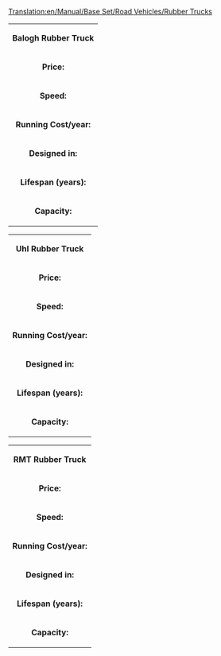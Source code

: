 [[Translation:en/Manual/Base Set/Road Vehicles/Rubber Trucks]]
{|
| colspan=2 align=center| '''Balogh Rubber Truck'''
|-
| '''Price:'''|| £4,797 ($9,594) 
|-
| '''Speed:''' || 30 mph (48 km/h)
|-
| '''Running Cost/year:'''||£421 ($842)
|-
| '''Designed in:'''||1936
|-
| '''Lifespan (years):'''||15
|-
| '''Capacity:'''||17,000 litres of rubber
|}

{|
| colspan=2 align=center| '''Uhl Rubber Truck'''
|-
| '''Price:'''|| £6,027 ($12,054) 
|-
| '''Speed:''' || 55 mph (88 km/h)
|-
| '''Running Cost/year:'''||£787 ($1,574)
|-
| '''Designed in:'''||1977
|-
| '''Lifespan (years):'''||15
|-
| '''Capacity:'''||19,000 litres of rubber
|}

{|
| colspan=2 align=center| '''RMT Rubber Truck'''
|-
| '''Price:'''|| £6,437 ($12,874) 
|-
| '''Speed:''' || 70 mph (112 km/h)
|-
| '''Running Cost/year:'''||£1,125 ($2,250)
|-
| '''Designed in:'''||2011
|-
| '''Lifespan (years):'''||15
|-
| '''Capacity:'''||22,000 litres of rubber
|}